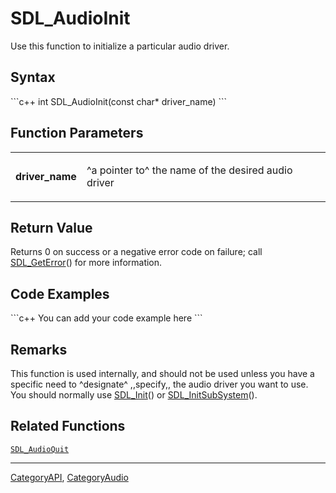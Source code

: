 <!-- pragma section-numbers off -->
<!-- pragma disable-camelcase -->

= SDL_AudioInit =
Use this function to initialize a particular audio driver.


== Syntax ==
```c++
int SDL_AudioInit(const char* driver_name)
```

== Function Parameters ==
{|
|'''driver_name'''
|^a pointer to^ the name of the desired audio driver
|}

== Return Value ==
Returns 0 on success or a negative error code on failure; call [[SDL_GetError]]() for more information.

== Code Examples ==
```c++
You can add your code example here
```

== Remarks ==
This function is used internally, and should not be used unless you have a specific need to ^designate^ ,,specify,, the audio driver you want to use.  You should normally use [[SDL_Init]]() or [[SDL_InitSubSystem]]().

== Related Functions ==
 [[SDL_AudioQuit]]

----
[[CategoryAPI]], [[CategoryAudio]]
